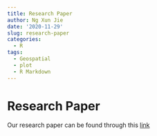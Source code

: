 ```yaml
---
title: Research Paper
author: Ng Xun Jie
date: '2020-11-29'
slug: research-paper
categories:
  - R
tags:
  - Geospatial
  - plot
  - R Markdown
---
```


# Research Paper 

Our research paper can be found through this [link](https://github.com/Kpioohyk/IS415_T14_Project/blob/master/Research%20Paper/Practice%20Research%20Paper/Practice-Research-Paper.pdf)

